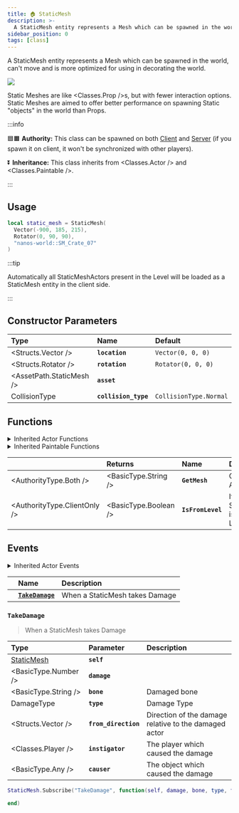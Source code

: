 ```yaml
---
title: 🏠 StaticMesh
description: >-
  A StaticMesh entity represents a Mesh which can be spawned in the world, can't move and is more optimized for using in decorating the world
sidebar_position: 0
tags: [class]
---
```



A StaticMesh entity represents a Mesh which can be spawned in the world, can't move and is more optimized for using in decorating the world.


![](/img/docs/static-mesh.webp)

Static Meshes are like <Classes.Prop />s, but with fewer interaction options. Static Meshes are aimed to offer better performance on spawning Static "objects" in the world than Props.

:::info

🟦🟧 **Authority:** This class can be spawned on both [Client](/core-concepts/scripting/authority-concepts.mdx) and [Server](/core-concepts/scripting/authority-concepts.mdx) (if you spawn it on client, it won't be synchronized with other players).

⏬ **Inheritance:** This class inherits from <Classes.Actor /> and <Classes.Paintable />.

:::


## Usage

```lua
local static_mesh = StaticMesh(
  Vector(-900, 185, 215),
  Rotator(0, 90, 90),
  "nanos-world::SM_Crate_07"
)
```

:::tip

Automatically all StaticMeshActors present in the Level will be loaded as a StaticMesh entity in the client side.

:::


## Constructor Parameters

| **Type** | **Name** | **Default** |
| :--- | :--- | :--- |
| <Structs.Vector /> | **`location`** | `Vector(0, 0, 0)` |
| <Structs.Rotator /> | **`rotation`** | `Rotator(0, 0, 0)` |
| <AssetPath.StaticMesh /> | **`asset`** | ` ` |
| <Enums>CollisionType</Enums> | **`collision_type`** | `CollisionType.Normal` |


## Functions


<details><summary>Inherited Actor Functions</summary><BaseActorFunctions /></details>
<details><summary>Inherited Paintable Functions</summary><BasePaintableFunctions /></details>

|  | **Returns** | **Name** | **Description** |
| :--- | :--- | :--- | :--- |
| <AuthorityType.Both /> | <BasicType.String /> | **`GetMesh`** | Gets the Asset name |
| <AuthorityType.ClientOnly /> | <BasicType.Boolean /> | **`IsFromLevel`** | If this StaticMesh is from the Level |


## Events


<details><summary>Inherited Actor Events</summary><BaseActorEvents /></details>

|  | **Name** | **Description** |
| :--- | :--- | :--- |
|  | [**`TakeDamage`**](static-mesh#takedamage) | When a StaticMesh takes Damage |


### `TakeDamage`

> When a StaticMesh takes Damage

| Type | Parameter | Description |
| :--- | :--- | :--- |
| [StaticMesh](static-mesh) | **`self`** |  |
| <BasicType.Number /> | **`damage`** |  |
| <BasicType.String /> | **`bone`** | Damaged bone |
| <Enums>DamageType</Enums> | **`type`** | Damage Type |
| <Structs.Vector /> | **`from_direction`** | Direction of the damage relative to the damaged actor |
| <Classes.Player /> | **`instigator`** | The player which caused the damage |
| <BasicType.Any /> | **`causer`** | The object which caused the damage |

```lua
StaticMesh.Subscribe("TakeDamage", function(self, damage, bone, type, from_direction, instigator, causer)

end)
```